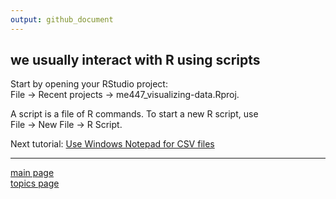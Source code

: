 ```yaml
---
output: github_document
---
```


## we usually interact with R using scripts

Start by opening your RStudio project:<br> 
File $\rightarrow$ Recent projects $\rightarrow$ me447_visualizing-data.Rproj.

A script is a file of R commands. To start a new R script, use<br>
File $\rightarrow$ New File $\rightarrow$ R Script.

Next tutorial: [Use Windows Notepad for CSV files](cm013_notepad-for-csv.md)

---

[main page](../README.md)<br> 
[topics page](cm001_org-by-topic.md)
